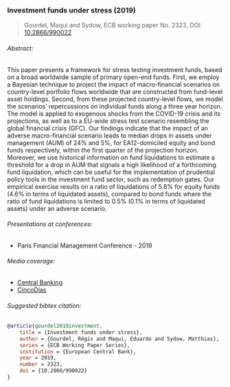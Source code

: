 ### Investment funds under stress (2019)

> Gourdel, Maqui and Sydow, ECB working paper No. 2323, DOI: [10.2866/990022](https://doi.org/10.2866/990022)

###### Abstract:
This paper presents a framework for stress testing investment funds, based on a broad worldwide sample of primary open-end funds.
First, we employ a Bayesian technique to project the impact of macro-financial scenarios on country-level portfolio flows worldwide that are constructed from fund-level asset holdings.
Second, from these projected country-level flows, we model the scenarios’ repercussions on individual funds along a three year horizon.
The model is applied to exogenous shocks from the COVID-19 crisis and its projections, as well as to a EU-wide stress test scenario resembling the global financial crisis (GFC).
Our findings indicate that the impact of an adverse macro-financial scenario leads to median drops in assets under management (AUM) of 24% and 5%, for EA12-domiciled equity and bond funds respectively, within the first quarter of the projection horizon.
Moreover, we use historical information on fund liquidations to estimate a threshold for a drop in AUM that signals a high likelihood of a forthcoming fund liquidation, which can be useful for the implementation of prudential policy tools in the investment fund sector, such as redemption gates.
Our empirical exercise results on a ratio of liquidations of 5.8% for equity funds (4.6% in terms of liquidated assets), compared to bond funds where the ratio of fund liquidations is limited to 0.5% (0.1% in terms of liquidated assets) under an adverse scenario.

###### Presentations at conferences:

- Paris Financial Management Conference - 2019

###### Media coverage:

- [Central Banking](https://www.centralbanking.com/investment/4520641/ecb-paper-sets-out-stress-tests-for-investment-funds)
- [CincoDías](https://cincodias.elpais.com/cincodias/2019/10/31/mercados/1572535929_915598.html)

###### Suggested bibtex citation:

```bibtex
@article{gourdel2019investment,
    title = {Investment funds under stress},
    author = {Gourdel, Régis and Maqui, Eduardo and Sydow, Matthias},
    series = {ECB Working Paper Series},
    institution = {European Central Bank},
    year = 2019,
    number = 2323,
    doi = {10.2866/990022}
}
```